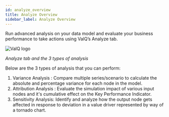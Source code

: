 ```yaml
---
id: analyze_overview
title: Analyze Overview
sidebar_label: Analyze Overview
---
```



Run advanced analysis on your data model and evaluate your business performance to take actions using ValQ’s Analyze tab.

<div style={{ textAlign: "center" }}>
  <Zoom>
    <img
      alt="ValQ logo"
      src={useBaseUrl("/doc-images/analyze/analyze-tab.png")}
    />
  </Zoom>
</div>

*Analyze tab and the 3 types of analysis*

Below are the 3 types of analysis that you can perform:

1. <Link to={useBaseUrl("docs/analysis/variance_analysis")}>
     Variance Analysis
   </Link>: Compare multiple series/scenario to calculate the absolute and percentage variance for each node in the model.
1. <Link to={useBaseUrl("docs/analysis/attribution-analysis")}>
     Attribution Analysis
   </Link>: Evaluate the simulation impact of various input nodes and it's cumulative effect on the Key Performance Indicator.
1. <Link to={useBaseUrl('docs/analysis/sensitivity-analysis')}>Sensitivity Analysis</Link>: Identify and analyze how the output node gets affected in response to deviation in a value driver represented by way of a tornado chart.